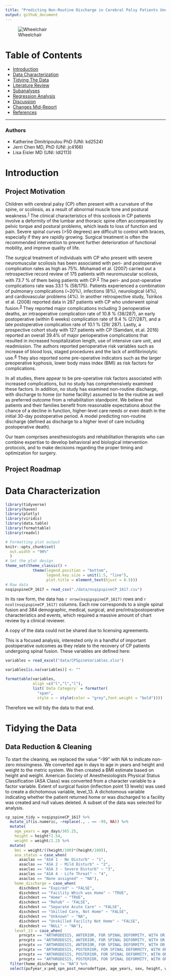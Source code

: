 ```yaml
---
title: "Predicting Non-Routine Discharge in Cerebral Palsy Patients Undergoing Spinal Fusion"
output: github_document
---
```


![Wheelchair](./images/wheelchair.jpg)

# Table of Contents

* <a href="#intro">Introduction</a>
* <a href="#characterize">Data Characterization</a>
* <a href="#tidying">Tidying The Data</a>
* <a href="#lit">Literature Review</a>
* <a href="#sub">Subanalyses</a>
* <a href="#regress">Regression Analysis</a>
* <a href="#conclusion">Discussion</a>
* <a href="#changes">Changes Mid-Report</a>
* <a href="#refs">References</a>

---

### Authors

* Katherine Dimitripoulou PhD (UNI: kd2524)
* Jerri Chen MD, PhD (UNI: jc4166)
* Lisa Eisler MD (UNI: ldl2113)

<h1 id="intro">Introduction</h1>

## Project Motivation

Children with cerebral palsy (CP) often present with a curvature of the spine, or scoliosis, as a result of abnormal muscle tone and postural weakness.<sup>[1](https://www.flintrehab.com/2019/cerebral-palsy-scoliosis/)</sup> The clinical characteristics of this scoliosis in CP patients involve a deformity of the lumbar and thoracic spine often  accompanied by pelvic torque and postural problems, which leads to loss of function and pain. Severe spinal curves (>50 degrees) are difficult to control with braces, especially if they are rapidly growing. Surgical treatment is often the recommended intervention to prevent further deterioration of functional mobility, and improve quality of life. 

The surgical treatment of individuals with CP who present with severe neuromuscular scoliosis has been associated with peri- and postoperative complication rates as high as 75%. Mohamad et al. (2007) carried out a retrospective record review of 175 patients with neuromuscular scoliosis, with 73.7 % of them being patients with CP.<sup>[2](https://www.ncbi.nlm.nih.gov/pubmed/17513958/)</sup> The peri- and post-operative complications rate was 33.1 % (58/175). Patients experienced a combination of pulmonary complications (~20%), infections (8%), neurological (4%), and cardiovascular problems (4%). In another retrospective study, Tsirikos et al. (2008) reported data in 287 patients with CP who underwent spinal fusion.<sup>[3](https://www.ncbi.nlm.nih.gov/pubmed/18449049/)</sup> They reported major complications including 3 perioperative deaths, an intraoperative complication rate of 10.8 % (38/287), an early postoperative (within 6 weeks) complication rate of 9.4 % (27/287), and a late postoperative complication rate of 10.1 % (29/ 287). Lastly, a prospective cohort study with 127 patients with CP (Samdani, et.al. 2016) reported an overall 39.4% of  major perioperative complications that resulted in increased hospitalization length, use of intensive care unit, and readmission. The authors reported perioperative risk variables such as increase of blood loss, staged procedures and the lack of antifibrinolytic use.<sup>[4](https://www.ncbi.nlm.nih.gov/pubmed/26148567/)</sup> They also reported some pre-operative indicators such as the larger preoperative kyphosis, lower body mass index (BMI) as risk factors for complications.

In all studies, there appear to be pre-operative risk factors associated with increased complications, but no study has comprehensively examined these factors. In addition, no study has examined non-routine discharge, with discharge to home (or home facility) assumed to be the routine as well as preferred outcome from a rehabilitation standpoint. We believe that patients and their families benefit from reasonable expectations about the chance of a decline in function, higher-level care needs or even death in the initial 30-day postoperative period. A model predicting non-routine discharge (defined as discharge to a higher level of care including postoperative death). 

 Our team comprises anesthesiologists and rehabilitation therapists who can combine expertise to develop behavioral and biological intervention protocols, and to make decisions regarding the proper timing and optimization for surgery.


## Project Roadmap


<h1 id="characterize">Data Characterization</h1>

```r
library(tidyverse)
library(haven)
library(plotly)
library(viridis)
library(data.table)
library(formattable)
library(readxl)

# Formatting plot output
knitr::opts_chunk$set(
  out.width = "90%"
  )
# Set the plot design
theme_set(theme_classic() + 
            theme(legend.position = "bottom", 
                  legend.key.size = unit(1.5, "line"),
                  plot.title = element_text(hjust = 0.5)))
# Raw data
nsqipspineCP_1617 = read_csv("./data/nsqipspineCP_1617.csv")
```

In its raw form, the data has `r nrow(nsqipspineCP_1617)` rows and `r ncol(nsqipspineCP_1617)` columns. Each row corresponds to a single spinal fusion and 384 demographic, medical, surgical, and pre/intra/postoperative characteristics and events, which required a massive amount of chart review by a clinical reviewer.

A copy of the data could not be shared due to licensing agreements.

This is a focused analysis, interested only in a handful of important postoperative outcomes as they relate to the recovery of CP patients undergoing spinal fusion. These variables are defined here:

```r
variables = read_excel("data/CPSpineVariables.xlsx")

variables[is.na(variables)] <- ""

formattable(variables, 
            align =c("l","l","l"), 
            list(`Data Category` = formatter(
              "span", 
              style = ~ style(color = "grey",font.weight = "bold"))))

```

Therefore we will tidy the data to that end.

<h1 id="tidying">Tidying the Data</h1>

## Data Reduction & Cleaning

To start the cleaning, we replaced the value "-99" with NA to indicate non-zero missingness. We converted age in days to age in years and height and weight to the metric system. We then created a BMI estimate based on height and weight. American Society of Anesthesiologists Physical Status Classification (ASA Class) was converted from a character variable to a factor variable. Extent of surgical fusion (inflection point 13 levels) was used to create a dichotomous variable, level_13. A dichotomous variable indicating whether the patient returned home or was discharged to a facility was created and null values deleted. A subset of the data was selected for analysis.

```r
cp_spine_tidy = nsqipspineCP_1617 %>%
  mutate_if(is.numeric, ~replace(., . == -99, NA)) %>%
  mutate(
    age_years = age_days/365.25,
    height = height*2.54,
    weight = weight/2.2) %>%
  mutate(
    bmi = weight/((height/100)*(height/100)),
    asa_status = case_when(
      asaclas == "ASA 1 - No Disturb" ~ "1",
      asaclas == "ASA 2 - Mild Disturb" ~ "2",
      asaclas == "ASA 3 - Severe Disturb" ~ "3",
      asaclas == "ASA 4 - Life Threat" ~ "4",
      asaclas == "None assigned" ~ "NA"),
    home_discharge = case_when(
      dischdest == "Expired" ~ "FALSE",
      dischdest == "Facility Which was Home" ~ "TRUE",
      dischdest == "Home" ~ "TRUE",
      dischdest == "Rehab" ~ "FALSE",
      dischdest == "Separate Acute Care" ~ "FALSE",
      dischdest == "Skilled Care, Not Home" ~ "FALSE",
      dischdest == "Unknown" ~ "NA",
      dischdest == "Unskilled Facility Not Home" ~ "FALSE",
      dischdest == "NULL" ~ "NA"),
    level_13 = case_when(
      prncptx == "ARTHRODESIS, ANTERIOR, FOR SPINAL DEFORMITY, WITH OR WITHOUT CAST; 2 TO 3 VERTEBRAL SEGMENTS" ~ "FALSE",
      prncptx == "ARTHRODESIS, ANTERIOR, FOR SPINAL DEFORMITY, WITH OR WITHOUT CAST; 4 TO 7 VERTEBRAL SEGMENTS" ~ "FALSE",
      prncptx == "ARTHRODESIS, ANTERIOR, FOR SPINAL DEFORMITY, WITH OR WITHOUT CAST; 8 OR MORE VERTEBRAL SEGMENTS" ~ "FALSE",
      prncptx == "ARTHRODESIS, POSTERIOR, FOR SPINAL DEFORMITY, WITH OR WITHOUT CAST; UP TO 6 VERTEBRAL SEGMENTS" ~ "FALSE",
      prncptx == "ARTHRODESIS, POSTERIOR, FOR SPINAL DEFORMITY, WITH OR WITHOUT CAST; 7 TO 12 VERTEBRAL SEGMENTS" ~ "FALSE",
      prncptx == "ARTHRODESIS, POSTERIOR, FOR SPINAL DEFORMITY, WITH OR WITHOUT CAST; 13 OR MORE VERTEBRAL SEGMENTS" ~ "TRUE")) %>%
  filter(home_discharge != "NA") %>% 
  select(pufyear_x:ped_spn_post_neurodeftype, age_years, sex, height, weight, bmi, ethnicity_hispanic, race, asa_status, transt, ventilat, asthma, hxcld, oxygen_sup, crf, impcogstat, seizure, nutr_support, hemodisorder, level_13, optime, tothlos, d_opto_dis, death30yn, supinfec, wndinfd, orgspcssi, dehis, oupneumo, pulembol, renainsf, urninfec, cszre, neurodef, cdarrest, othbleed, bleed_ml_tot, othcdiff, othsysep, unplannedreadmission1, reoperation, dischdest, home_discharge)
```

